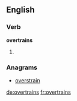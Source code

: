 ==English==

===Verb===
'''overtrains'''

# {{third-person singular of|[[overtrain]]}}

===Anagrams===
* [[overstrain#English|overstrain]]

[[de:overtrains]]
[[fr:overtrains]]